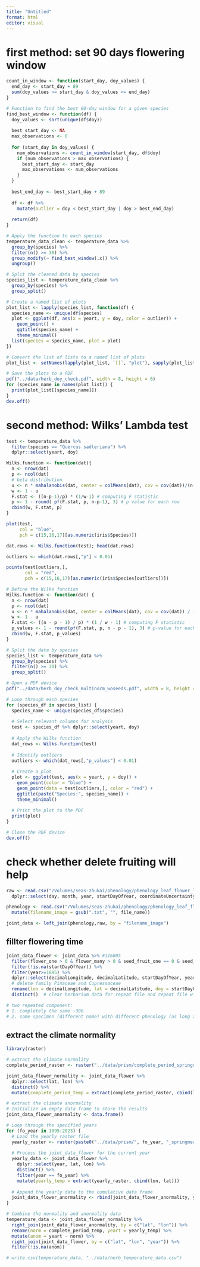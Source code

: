 ```yaml
---
title: "Untitled"
format: html
editor: visual
---
```

# first method: set 90 days flowering window
```r
count_in_window <- function(start_day, doy_values) {
  end_day <- start_day + 89
  sum(doy_values >= start_day & doy_values <= end_day)
}

# Function to find the best 60-day window for a given species
find_best_window <- function(df) {
  doy_values <- sort(unique(df$doy))
  
  best_start_day <- NA
  max_observations <- 0
  
  for (start_day in doy_values) {
    num_observations <- count_in_window(start_day, df$doy)
    if (num_observations > max_observations) {
      best_start_day <- start_day
      max_observations <- num_observations
    }
  }
  
  best_end_day <- best_start_day + 89
  
  df <- df %>%
    mutate(outlier = doy < best_start_day | doy > best_end_day)
  
  return(df)
}

# Apply the function to each species
temperature_data_clean <- temperature_data %>%
  group_by(species) %>%
  filter(n() >= 30) %>%
  group_modify(~ find_best_window(.x)) %>%
  ungroup()
```

```r
# Split the cleaned data by species
species_list <- temperature_data_clean %>%
  group_by(species) %>%
  group_split()

# Create a named list of plots
plot_list <- lapply(species_list, function(df) {
  species_name <- unique(df$species)
  plot <- ggplot(df, aes(x = yeart, y = doy, color = outlier)) +
    geom_point() +
    ggtitle(species_name) +
    theme_minimal()
  list(species = species_name, plot = plot)
})

# Convert the list of lists to a named list of plots
plot_list <- setNames(lapply(plot_list, `[[`, "plot"), sapply(plot_list, `[[`, "species")) 

# Save the plots to a PDF
pdf("../data/herb_doy_check.pdf", width = 8, height = 6)
for (species_name in names(plot_list)) {
  print(plot_list[[species_name]])
}
dev.off()
```

# second method: Wilks' Lambda test

```r
test <- temperature_data %>% 
  filter(species == "Quercus sadleriana") %>% 
  dplyr::select(yeart, doy)

Wilks.function <- function(dat){
  n <- nrow(dat)
  p <- ncol(dat)
  # beta distribution
  u <- n * mahalanobis(dat, center = colMeans(dat), cov = cov(dat))/(n-1)^2
  w <- 1 - u
  F.stat <- ((n-p-1)/p) * (1/w-1) # computing F statistic
  p <- 1 - round( pf(F.stat, p, n-p-1), 3) # p value for each row
  cbind(w, F.stat, p)
}

plot(test, 
     col = "blue", 
     pch = c(15,16,17)[as.numeric(iris$Species)])

dat.rows <- Wilks.function(test); head(dat.rows)

outliers <- which(dat.rows[,"p"] < 0.05)

points(test[outliers,], 
       col = "red", 
       pch = c(15,16,17)[as.numeric(iris$Species[outliers])])
```

```r
# Define the Wilks function
Wilks.function <- function(dat) {
  n <- nrow(dat)
  p <- ncol(dat)
  u <- n * mahalanobis(dat, center = colMeans(dat), cov = cov(dat)) / (n - 1)^2
  w <- 1 - u
  F.stat <- ((n - p - 1) / p) * (1 / w - 1) # computing F statistic
  p_values <- 1 - round(pf(F.stat, p, n - p - 1), 3) # p-value for each row
  cbind(w, F.stat, p_values)
}

# Split the data by species
species_list <- temperature_data %>%
  group_by(species) %>%
  filter(n() >= 30) %>%
  group_split()

# Open a PDF device
pdf("../data/herb_doy_check_multinorm_woseeds.pdf", width = 8, height = 6)

# Loop through each species
for (species_df in species_list) {
  species_name <- unique(species_df$species)
  
  # Select relevant columns for analysis
  test <- species_df %>% dplyr::select(yeart, doy)
  
  # Apply the Wilks function
  dat_rows <- Wilks.function(test)
  
  # Identify outliers
  outliers <- which(dat_rows[,"p_values"] < 0.01)
  
  # Create a plot
  plot <- ggplot(test, aes(x = yeart, y = doy)) +
    geom_point(color = "blue") +
    geom_point(data = test[outliers,], color = "red") +
    ggtitle(paste("Species:", species_name)) +
    theme_minimal()
  
  # Print the plot to the PDF
  print(plot)
}

# Close the PDF device
dev.off()
```

# check whether delete fruiting will help
```r
raw <- read.csv("/Volumes/seas-zhukai/phenology/phenology_leaf_flower_lag/Herbarim_flower/combined_occ_img_downloaded.csv") %>% 
  dplyr::select(day, month, year, startDayOfYear, coordinateUncertaintyInMeters, decimalLongitude, decimalLatitude, filename_image, species, genus,family)

phenology <- read.csv("/Volumes/seas-zhukai/phenology/phenology_leaf_flower_lag/Herbarim_flower/phenology.csv") %>% 
  mutate(filename_image = gsub(".txt", "", file_name))

joint_data <- left_join(phenology,raw, by = "filename_image")

```

## fillter flowering time
```r
joint_data_flower <- joint_data %>% #116805
  filter(flower_one > 0 & flower_many > 0 & seed_fruit_one == 0 & seed_fruit_many == 0) %>% 
  filter(!is.na(startDayOfYear)) %>% 
  filter(year>=1895) %>% 
  dplyr::select(decimalLongitude, decimalLatitude, startDayOfYear, year, species, genus, family) %>%
  # delete family Pinaceae and Cupressaceae
  rename(lon = decimalLongitude, lat = decimalLatitude, doy = startDayOfYear) %>% 
  distinct()  # clear herbarium data for repeat file and repeat file with different phenology

# two repeated component:
# 1. completely the same ~300
# 2. same specimen (different name) with different phenology (as long as the flower is consistent, we will keep them) ~2000

```

## extract the climate normality

```r
library(raster)

# extract the climate normality
complete_period_raster <- raster("../data/prism/complete_period_springmean.tif")

joint_data_flower_normality <- joint_data_flower %>%
  dplyr::select(lat, lon) %>%
  distinct() %>%
  mutate(complete_period_temp = extract(complete_period_raster, cbind(lon, lat)))

# extract the climate anormality
# Initialize an empty data frame to store the results
joint_data_flower_anormality <- data.frame()

# Loop through the specified years
for (fo_year in 1895:2023) {
  # Load the yearly raster file
  yearly_raster <- raster(paste0("../data/prism/", fo_year, "_springmean.tif"))
  
  # Process the joint_data_flower for the current year
  yearly_data <- joint_data_flower %>%
    dplyr::select(year, lat, lon) %>%
    distinct() %>%
    filter(year == fo_year) %>%
    mutate(yearly_temp = extract(yearly_raster, cbind(lon, lat)))
  
  # Append the yearly data to the cumulative data frame
  joint_data_flower_anormality <- rbind(joint_data_flower_anormality, yearly_data)
}

# Combine the normality and anormality data
temperature_data <- joint_data_flower_normality %>%
  right_join(joint_data_flower_anormality, by = c("lat", "lon")) %>%
  rename(norm = complete_period_temp, yeart = yearly_temp) %>%
  mutate(anom = yeart - norm) %>%
  right_join(joint_data_flower, by = c("lat", "lon", "year")) %>%
  filter(!is.na(anom)) 

# write.csv(temperature_data, "../data/herb_temperature_data.csv")
```


